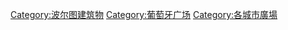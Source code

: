 {{Commonscat|Squares of Porto}}

[[Category:波尔图建筑物|Category:波尔图建筑物]]
[[Category:葡萄牙广场|Category:葡萄牙广场]]
[[Category:各城市廣場|Category:各城市廣場]]